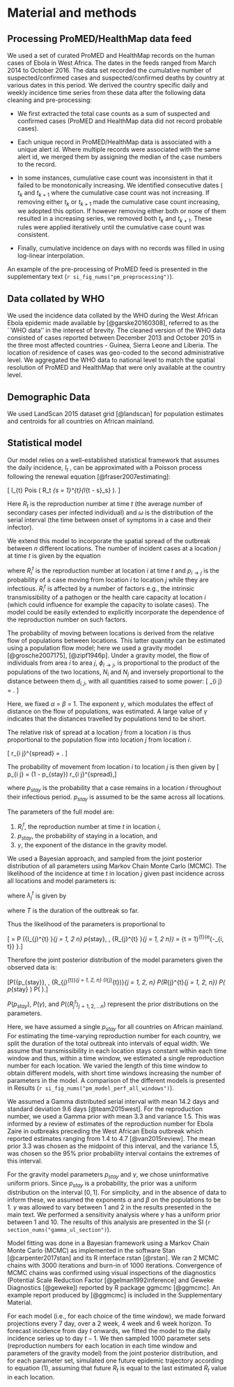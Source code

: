 # Material and methods

## Processing ProMED/HealthMap data feed

We used a set of curated ProMED and HealthMap records on the human 
cases of Ebola in West Africa. 
The dates in the feeds ranged from March 2014 to October 2016.
The data set recorded the cumulative number of suspected/confirmed
cases and suspected/confirmed deaths by country at various dates
in this period. We derived the country specific daily and 
weekly incidence time series from these data after the 
following data cleaning and pre-processing:

+ We first extracted the total case
counts as a sum of suspected and confirmed cases (ProMED and HealthMap
data did not record probable cases). 

+ Each unique record 
in ProMED/HealthMap data is associated with a unique alert id.  Where
multiple records were associated with the same alert id, we merged
them by assigning the median of the case numbers to the record. 

+ In some instances, cumulative case count was inconsistent in that it
failed to be monotonically increasing. We identified consecutive dates
( $t_k$ and $t_{k + 1}$ where the cumulative case count was not
increasing. If removing either $t_k$ or $t_{k + 1}$ made the
cumulative case count increasing, we adopted this option. If however
removing either both or none of them resulted in a increasing series,
we removed both $t_k$ and $t_{k + 1}$. These rules were applied
iteratively until the cumulative case count was consistent.

+ Finally, cumulative incidence on days with no records was
filled in using log-linear interpolation. 

An example of the pre-processing of ProMED feed is presented in the 
supplementary text (`r si_fig_nums("pm_preprocessing")`).

## Data collated by WHO

We used the incidence data collated by the WHO during the West 
African Ebola epidemic made available by [@garske20160308], 
referred to as the ``WHO data'' in the interest of brevity. 
The cleaned version of the WHO data consisted of cases reported
between December 2013 and October 2015 in the three most affected
countries - Guinea, Sierra Leone and Liberia. The location of
residence of cases was geo-coded to the second administrative level. 
We aggregated the WHO data to national level to match the spatial
resolution of ProMED and HealthMap that were only available at the 
country level.

## Demographic Data

We used LandScan\textsuperscript{TM} 2015 dataset grid [@landscan] for 
population estimates and centroids for all countries on African mainland.

## Statistical model

Our model relies on a well-established statistical framework 
that assumes the daily incidence, $I_t$ , can be approximated with a
Poisson process following the renewal equation
[@fraser2007estimating]:

\[
  I_{t} \sim 
  Pois
  \left( 
    R_t \sum_{s = 1}^{t}{I_{t - s}\omega_s}
  \right).
\]

Here $R_t$ is the reproduction number at time $t$ (the average 
number of secondary cases per infected individual) and $\omega$
is the distribution of the serial interval (the time between onset of 
symptoms in a case and their infector).

We extend this model to incorporate the spatial spread of the
outbreak between  $n$ different locations.
The number of incident cases at a location $j$ at time $t$ is
given by the equation
\begin{align}
  I_{j}^{t} \sim 
  Pois\left( 
  \sum_{i = 1}^{n} 
  {\left( p_{i \rightarrow j}
  R_{i}^{t} \sum_{s = 1}^{t}{I_{i}^{t - s} \omega_{s}}
  \right)} 
  \right),
  (\#eq:likelihood)
\end{align}

where $R_{i}^{t}$ is the reproduction number at location $i$ at time
$t$ and $p_{i \rightarrow j}$ is the probability of a case moving from
location $i$ to location $j$ while they are infectious. $R_{i}^{t}$ is
affected by a number of factors e.g., the intrinsic
transmissibility of a pathogen or the health care capacity at location
$i$ (which could influence for example the capacity to isolate cases). 
The model could be easily extended to explicitly incorporate the
dependence of the reproduction number on such factors. 

The probability of moving between locations is derived from the
relative flow of populations between locations.
This latter quantity can be estimated using a population flow
model; here we used a gravity model [@grosche2007175], [@zipf1946p]. 
Under a gravity model, the flow of individuals from area $i$ to area $j$,
$\phi_{i \rightarrow j}$, is proportional to the product of the
populations of the two locations, $N_i$ and $N_j$ and inversely
proportional to the distance between them $d_{i, j}$, with all quantities
raised to some power:
\[
  \phi_{i \rightarrow j} =  \frac{N_i^{\alpha}N_j^{\beta}}{d_{i, j}^{\gamma}}.
\]

Here, we fixed $\alpha$ = $\beta$ = 1. The exponent $\gamma$, which modulates 
the effect of distance on the flow of
populations, was estimated. A large value of $\gamma$ indicates that the
distances travelled by populations tend to be short.

The relative risk of spread at a location $j$ from a location $i$
is thus proportional to the population flow into location $j$ from location $i$.

\[
  r_{i \rightarrow j}^{spread} = \frac{\phi_{i \rightarrow
  j}}{\sum_{x}{\phi_{i \rightarrow
  x}}}.
\]

The probability of movement from location $i$ to location $j$ is 
then given by
\[ p_{i \rightarrow j} = (1 - p_{stay}) r_{i \rightarrow j}^{spread},\]

where $p_{stay}$ is the probability that a case remains in 
a location $i$ throughout their infectious period. $p_{stay}$ is
assumed to be the same across all locations.


<!-- \subsection{Statistical inference of model parameters} -->

The parameters of the full model are: 

1.  $R_{i}^{t}$, the reproduction number at time $t$ in location $i$,
2.  $p_{stay}$, the probability of staying in a location, and 
3.  $\gamma$, the exponent of the distance in the gravity model. 


We used a Bayesian approach, and sampled from the joint posterior
distribution of all parameters using Markov Chain Monte Carlo
(MCMC). The likelihood of the
incidence at time $t$ in location $j$ given past incidence across all 
locations and model parameters is:

\begin{equation}
P \left( 
I_{j}^{t} \mid p_{stay}, \gamma, \omega, 
{\langle R_{i}^{t} \rangle}_{\{i = 1, 2, \dots n\}}, 
 {\langle I_{i}^{0} \rangle}_{\{i = 1, 2, \dots n\}}, \hdots {\langle I_{i}^{t} \rangle}_{\{i = 1, 2, \dots n\}} \right) 
 =  e^{-\lambda_{j}^{t}} \frac{(I_{j}^{t})^{\lambda_{j}^{t}}}{\lambda_{j}^{t} !},
\end{equation}

where $\lambda_{j}^{t}$ is given by

\begin{equation}
\lambda_{j}^{t} = \sum_{i = 1}^n{\left(p_{i \rightarrow j}R_{i}^{t} \sum_{s
        = 1}^T{I_{i}^{T - s} \omega_{s}} \right)},
(\#eq:lambdajt)		
\end{equation}
where $T$ is the duration of the outbreak so far.

Thus the likelihood of the parameters is proportional to

\[\mathcal{L} = P \left({\langle I_{j}^{t} \rangle}_{j = 1, 2 \dots n}
 \mid p_{stay}, \gamma, {\langle R_{j}^{t} \rangle}_{j = 1, 2 \dots n}\right) = 
 \prod_{t = 1}^{t}{e^{-\lambda_{i, t}} 
 \frac{I_{i}^{t}^{\lambda_{i}^{t}}}{\lambda_{i}^{t} !}}.\]

Therefore the joint posterior distribution of the model parameters 
given the observed data is:

\[P(\{p_{stay}\}, \gamma, {\langle R_{j}^{t}\rangle}_{j = 1, 2, \dots n}
   \mid 
   {\langle I_{j}^{t}\rangle)}_{j = 1, 2, \dots n} 
   \propto 
   \mathcal{L} \times 
   P\left(\langle R_{j}^{t}\rangle_{j = 1, 2, \dots n}\right) 
   P\left( p_{stay} \right) P\left( \gamma \right).\]

$P\left( p_{stay} \right)$,  $P\left( \gamma \right)$, and $P\left(\langle R_{j}^{t}\rangle_{j = 1, 2, \dots n}\right)$ 
represent the prior distributions on the parameters. 

Here, we have assumed a single $p_{stay}$ for all 
countries on African mainland. For estimating the time-varying
reproduction number for each country, we split the duration of the
total outbreak into intervals of equal width. We assume that
transmissibility in each location stays constant within each time 
window and thus,
within a time window, we estimated  a single reproduction number for
each location. We varied the length of this
time window to obtain different models, with short time windows 
increasing the number of parameters in the model. A comparison of the
different models is presented in Results 
(`r si_fig_nums("pm_model_perf_all_windows")`).

We assumed a Gamma distributed serial interval with mean 14.2 
days and standard deviation 9.6 days [@team2015west]. 
For the reproduction number, we used a Gamma prior with mean 
3.3 and variance 1.5. This was informed by a review of 
estimates of the reproduction number for Ebola Zaire in 
outbreaks preceding the West African Ebola outbreak which 
reported estimates ranging from 1.4 to 4.7 [@van2015review]. 
The mean prior 3.3 was chosen as the midpoint of this interval, 
and the variance 1.5, was chosen so the 95% prior probability
interval contains the extremes of this interval.

For the gravity model parameters $p_{stay}$ and $\gamma$, we 
chose uninformative uniform priors. 
Since $p_{stay}$ is a probability,
the prior was a uniform distribution on the interval $[0, 1]$.
For simplicity, and in the absence of 
data to inform these, 
we assumed the exponents $\alpha$ and $\beta$ on the
populations to be 1.
$\gamma$ was allowed to vary between 1 and 2 in the results presented
in the main text. We performed a sensitivity analysis where $\gamma$
has a uniform prior between 1 and 10. The results of this analysis are 
presented in the SI (`r section_nums("gamma_ul_section")`).

Model fitting was done in a Bayesian framework using a Markov Chain 
Monte Carlo (MCMC) as implemented in the software Stan [@carpenter2017stan] 
and its R interface rstan [@rstan]. We ran 2 MCMC chains with 3000
iterations and burn-in of 1000 iterations.
Convergence of MCMC chains was 
confirmed using visual inspections of the diagnostics (Potential Scale
Reduction Factor [@gelman1992inference] 
and Geweke Diagnostics [@geweke]) reported by 
R package ggmcmc [@ggmcmc]. An example report produced by [@ggmcmc] is
included in the Supplementary Material.

For each model (i.e., for each choice of the time window), we made 
forward projections every 7\textsuperscript{th} day, over a 2 week, 
4 week and 6 week horizon. To forecast incidence from day $t$ onwards, 
we fitted the model to the daily incidence series up to day $t-1$.
We then sampled 1000 parameter sets (reproduction numbers for each 
location in each time window and parameters of the gravity model) 
from the joint posterior distribution, and for each parameter set, 
simulated one future epidemic trajectory 
according to equation (1), assuming that future $R_t$ is equal to the 
last estimated $R_t$ value in each location.
